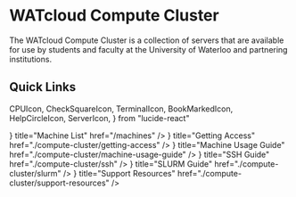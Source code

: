# WATcloud Compute Cluster


<Picture alt="Server Room (Light)" image={ServerRoomLight} />

The WATcloud Compute Cluster is a collection of servers that are available for use by students and faculty at the University of Waterloo
and partnering institutions.

## Quick Links

  CPUIcon,
  CheckSquareIcon,
  TerminalIcon,
  BookMarkedIcon,
  HelpCircleIcon,
  ServerIcon,
} from "lucide-react"

<Cards>
  <Card icon={<CPUIcon />} title="Machine List" href="/machines" /> 
  <Card icon={<CheckSquareIcon />} title="Getting Access" href="./compute-cluster/getting-access" />
  <Card icon={<BookMarkedIcon />} title="Machine Usage Guide" href="./compute-cluster/machine-usage-guide" />
  <Card icon={<TerminalIcon />} title="SSH Guide" href="./compute-cluster/ssh" />
  <Card icon={<ServerIcon />} title="SLURM Guide" href="./compute-cluster/slurm" />
  <Card icon={<HelpCircleIcon />} title="Support Resources" href="./compute-cluster/support-resources" />
</Cards>
